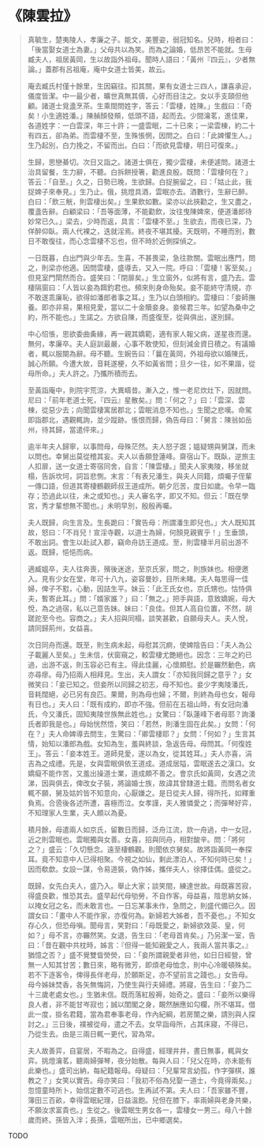 # 《陳雲拉》

> 真毓生，楚夷陵人，孝廉之子。能文，美豐姿，弱冠知名。兒時，相者曰：「後當娶女道士為妻。」父母共以為笑。而為之論婚，低昂苦不能就。生母臧夫人，祖居黃岡，生以故詣外祖母。聞時人語曰：「黃州『四云』，少者無論。」蓋郡有呂祖庵，庵中女道士皆美，故云。
>
> 庵去臧氏村僅十餘里，生因竊往。扣其關，果有女道士三四人，謙喜承迎，儀度皆潔。中一最少者，曠世真無其儔，心好而目注之。女以手支頤但他顧。諸道士覓盞烹茶。生乘間問姓字，答云：「雲棲，姓陳。」生戲曰：「奇矣！小生適姓潘。」陳赬顏發頰，低頭不語，起而去。少間瀹茗，進佳果，各道姓字：一白雲深，年三十許；一盛雲眠，二十已來；一梁雲棟，約二十有四五，卻為弟。而雲棲不至，生殊悵惘，因問之。白曰：「此婢懼生人。」生乃起別，白力挽之，不留而出。白曰：「而欲見雲棲，明日可復來。」
>
> 生歸，思戀綦切。次日又詣之。諸道士俱在，獨少雲棲，未便遽問。諸道士治具留餐，生力辭，不聽。白拆餅授箸，勸進良殷。既問：「雲棲何在？」答云：「自至。」久之，日勢已晚，生欲歸。白捉腕留之，曰：「姑止此，我捉婢子來奉見。」生乃止。俄，挑燈具酒，雲眠亦去。酒數行，生辭已醉。白曰：「飲三觥，則雲棲出矣。」生果飲如數。梁亦以此挾勸之，生又盡之，覆盞告辭。白顧梁曰：「吾等面薄，不能勸飲，汝往曳陳婢來，便道潘郎待妙常已久。」梁去，少時而返，具言：「雲棲不至。」生欲去，而夜已深，乃佯醉仰臥。兩人代裸之，迭就淫焉。終夜不堪其擾。天既明，不睡而別，數日不敢復往，而心念雲棲不忘也，但不時於近側探偵之。
>
> 一日既暮，白出門與少年去。生喜，不甚畏梁，急往款關。雲眠出應門，問之，則梁亦他適。因問雲棲，盛導去，又入一院。呼曰：「雲棲！客至矣。」但見室門閛然而合。盛笑曰：「閉扉矣。」生立窗外，似將有言，盛乃去。雲棲隔窗曰：「人皆以妾為餌釣君也。頻來則身命殆矣。妾不能終守清規，亦不敢遂乖廉恥，欲得如潘郎者事之耳。」生乃以白頭相約。雲棲曰：「妾師撫養。即亦非易，果相見愛，當以二十金贖妾身。妾候君三年。如望為桑中之約，所不能也。」生諾之。方欲自陳，而盛復至，從與俱出，遂別歸。
>
> 中心怊悵，思欲委曲夤緣，再一親其嬌範，適有家人報父病，遂星夜而還。無何，孝廉卒。夫人庭訓最嚴，心事不敢使知，但刻減金資日積之。有議婚者，輒以服闋為辭。母不聽。生婉告曰：「曩在黃岡，外祖母欲以婚陳氏，誠心所願。今遭大故，音耗遂梗，久不如黃省問；旦夕一往，如不果諧，從母所命。」夫人許之。乃攜所積而去。
>
> 至黃詣庵中，則院宇荒涼，大異疇昔。漸入之，惟一老尼炊灶下，因就問。尼曰：「前年老道士死，『四云』星散矣。」問：「何之？」曰：「雲深、雲棟，從惡少去；向聞雲棲寓居郡北；雲眠消息不知也。」生聞之悲嘆。命駕即詣郡北，遇觀輒詢，並少蹤跡。悵恨而歸，偽告母曰：「舅言：陳翁如岳州，待其歸，當遣伻來。」
>
> 逾半年夫人歸寧，以事問母，母殊茫然。夫人怒子誑；媼疑甥與舅謀，而未以問也。幸舅出莫從稽其妄。夫人以香願登蓮峰。齋宿山下。既臥，逆旅主人扣扉，送一女道士寄宿同舍，自言：「陳雲棲。」聞夫人家夷陵，移坐就榻，告訴坎坷，詞旨悲惻。末言：「有表兄潘生，與夫人同籍，煩囑子侄輩一傳口語，但道其寄棲鶴觀師叔王道成所。朝夕厄苦，度日如歲。令早一臨存；恐過此以往，未之或知也。」夫人審名字，即又不知。但云：「既在學宮，秀才輩想無不聞也。」未明早別，殷殷再囑。
>
> 夫人既歸，向生言及。生長跪曰：「實告母：所謂潘生即兒也。」大人既知其故，怒曰：「不肖兒！宣淫寺觀，以道士為婦，何顏見親賓乎！」生垂頭，不敢出詞。會生以赴試入郡，竊命舟訪王道成。至，則雲棲半月前出游不返。既歸，悒悒而病。
>
> 適臧媼卒，夫人往奔喪，殯後迷途，至京氏家，問之，則族妹也。相便邀入。見有少女在堂，年可十八九，姿容曼妙，目所未睹。夫人每思得一佳婦，俾子不懟，心動，因詰生平。妹云：「此王氏女也，京氏甥也。怙恃俱夫，暫寄此耳。」問：「婿家誰？」曰：「無之。」把手與語，意致嬌婉，母大悅，為之過宿，私以己意告妹。妹曰：「良佳。但其人高自位置，不然，胡蹉跎至今也。容商之。」夫人招與同榻，談笑甚歡，自願母夫人。夫人悅，請同歸荊州，女益喜。
>
> 次日同舟而還。既至，則生病未起，母慰其沉痾，使婢陰告曰：「夫人為公子載麗人至矣。」生未信，伏窗窺之，較雲棲尤艷絕也。因念：三年之約已過，出游不返，則玉容必已有主。得此佳麗，心懷頗慰。於是囅然動色，病亦尋瘳。母乃招兩人相拜見。生出，夫人謂女：「亦知我同歸之意乎？」女微笑曰：「妾已知之。但妾所以同歸之初志，母不知也。妾少字夷陵潘氏，音耗闊絕，必已另有良匹。果爾，則為母也婦；不爾，則終為母也女，報母有日也。」夫人曰：「既有成約，即亦不強。但前在五祖山時，有女冠向潘氏，今又潘氏，固知夷陵世族無此姓也。」女驚曰：「臥蓮峰下者母耶？詢潘氏者即我是也。」母始恍然悟，笑曰：「若然，則潘生固在此矣。」女問：「何在？」夫人命婢導去問生，生驚曰：「卿雲棲耶？」女問：「何如？」生言其情，始知以潘郎為戲。女知為生，羞與終談，急返告母。母問其。「何復姓王」。答云：「妾本姓王。道師見愛，遂以為女，從其姓耳。」夫人亦喜，涓吉為之成禮。先是，女與雲眠俱依王道成。道成居隘，雲眠遂去之漢口。女嬌癡不能作苦，又羞出操道士業，道成頗不善之。會京氏如黃岡，女遇之流涕，因與俱去，俾改女子裝，將論婚士族，故諱其曾隸道士籍。而問名者女輒不願，舅及姑妗皆不知意向，心厭嫌之。是日從夫人歸，得所托，如釋重負焉。合巹後各述所遭，喜極而泣。女孝謹，夫人雅憐愛之；而彈琴好弈，不知理家人生業，夫人頗以為憂。
>
> 積月餘，母遣兩人如京氏，留數日而歸，泛舟江流，欻一舟過，中一女冠，近之則雲眠也。雲眠獨與女善。女喜，招與同舟，相對酸辛。問：「將何之？」盛云：「久切懸念。遠至棲鶴觀。則聞依京舅矣。故將詣黃岡一奉探耳。竟不知意中人已得相聚。今視之如仙，剩此漂泊人，不知何時已矣！」因而欷歔。女設一謀，令易道裝，偽作姊，攜伴夫人，徐擇佳偶。盛從之。
>
> 既歸，女先白夫人，盛乃入。舉止大家；談笑間，練達世故。母既寡苦寂，得盛良歡，惟恐其去。盛早起代母劬勞，不自作客。母益喜，陰思納女姊，以掩女冠之名，而未敢言也。一日忘某事未作，急問之，則盛代備已久。因謂女曰：「畫中人不能作家，亦復何為。新婦若大姊者，吾不憂也。」不知女存心久，但恐母嗔。聞母言，笑對曰：「母既愛之，新婦欲效英、皇，何如？」母不言，亦囅然笑。女退，告生曰：「老母首肯矣。」乃另潔一室，告曰：「昔在觀中共枕時，姊言：『但得一能知親愛之人，我兩人當共事之。』猶憶之否？」盛不覺雙眥熒熒，曰：「妾所謂親愛者非他，如日日經營，曾無一人知其甘苦；數日來，略有微芳，即煩老母恤念，則中心冷暖頓殊矣。若不下逐客令，俾得長伴老母，於願斯足，亦不望前言之踐也。」女告母。母今姊妹焚香，各矢無悔詞，乃使生與行夫婦禮。將寢，告生曰：「妾乃二十三歲老處女也。」生猶未信。既而落紅殷褥，始奇之。盛曰：「妾所以樂得良人者，非不能甘岑寂也；誠以閨閣之身，靦然酬應如勾欄，所不堪耳。借此一度，掛名君籍，當為君奉事老母，作內紀綱，若房闈之樂，請別與人探討之。」三日後，襆被從母，遣之不去。女早詣母所，占其床寢，不得已，乃從生去。由是三兩日輒一更代，習為常。
>
> 夫人故善弈，自宴居，不暇為之。自得盛，經理井井，晝日無事，輒與女弈。挑燈瀹茗，聽兩婦彈琴，夜分始散。每與人曰：「兒父在時，亦未能有此樂也。」盛司出納，每紀籍報母。母疑曰：「兒輩常言幼孤，作字彈棋，誰教之？」女笑以實告。母亦笑曰：「我初不俗為兒娶一道士，今竟得兩矣。」忽憶童時所卜，始信定數不可逃也。生再試不第。夫人曰：「吾家雖不豐，簿田三百畝，幸得雲眠紀理，日益溫飽。兒但在膝下，率兩婦與老身共樂，不願汝求富貴也。」生從之。後雲眠生男女各一，雲棲女一男三。母八十餘歲而終。孫皆入泮；長孫，雲眠所出，已中鄉選矣。

TODO

